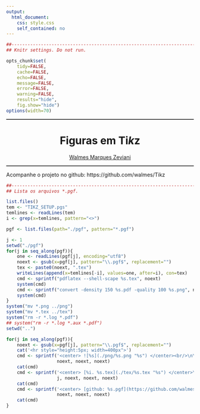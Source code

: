 ```yaml
---
output:
  html_document:
    css: style.css
    self_contained: no
---
```


```r
##-----------------------------------------------------------------------------
## Knitr settings. Do not run.

opts_chunk$set(
    tidy=FALSE,
    cache=FALSE,
    echo=FALSE,
    message=FALSE,
    error=FALSE,
    warning=FALSE,
    results="hide",
    fig.show="hide")
options(width=70)

```

<center>
<hr style="height:2px;border:none;color:#333;background-color:#333;" />

<h1>
Figuras em Ti*k*z
</h1>

[Walmes Marques Zeviani](http://leg.ufpr.br/~walmes/ "email: walmes@ufpr.br")

<hr style="height:2px;border:none;color:#333;background-color:#333;" />
</center>

Acompanhe o projeto no github: https://github.com/walmes/Tikz

```r
##-----------------------------------------------------------------------------
## Lista os arquivos *.pgf.

list.files()
tem <- "TIKZ_SETUP.pgs"
temlines <- readLines(tem)
i <- grep(x=temlines, pattern="<>")

pgf <- list.files(path="./pgf", pattern="*.pgf")

j <- 1
setwd("./pgf")
for(j in seq_along(pgf)){
    one <- readLines(pgf[j], encoding="utf8")
    noext <- gsub(x=pgf[j], pattern="\\.pgf$", replacement="")
    tex <- paste0(noext, ".tex")
    writeLines(append(x=temlines[-i], values=one, after=i), con=tex)
    cmd <- sprintf("pdflatex --shell-scape %s.tex", noext)
    system(cmd)
    cmd <- sprintf("convert -density 150 %s.pdf -quality 100 %s.png", noext, noext)
    system(cmd)
}
system("mv *.png ../png")
system("mv *.tex ../tex")
system("rm -r *.log *.pdf")
## system("rm -r *.log *.aux *.pdf")
setwd("..")

```

```r

for(j in seq_along(pgf)){
    noext <- gsub(x=pgf[j], pattern="\\.pgf$", replacement="")
    cat('<hr style="height:5px; width=400px">')
    cmd <- sprintf('<center> ![%s](./png/%s.png "%s") </center><br/>\n\n',
                   noext, noext, noext)
    cat(cmd)
    cmd <- sprintf('<center> [%i. %s.tex](./tex/%s.tex "%s") </center>\n\n' ,
                   j, noext, noext, noext)
    cat(cmd)
    cmd <- sprintf('<center> [github: %s.pgf](https://github.com/walmes/Tikz/blob/master/pgf/%s.pgf "%s") </center>\n\n' ,
                   noext, noext, noext)
    cat(cmd)
}

```

